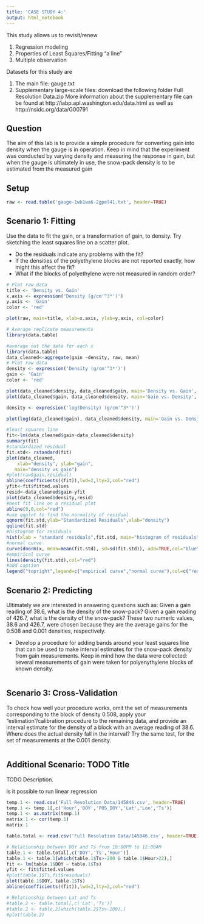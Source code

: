 ```yaml
---
title: 'CASE STUDY 4:'
output: html_notebook
---
```


This study allows us to revisit/renew

1. Regression modeling
2. Properties of Least Squares/Fitting "a line"
3. Multiple observation

Datasets for this study are

1. The main file: gauge.txt
2. Supplementary large-scale files: download the following folder Full Resolution Data.zip More information about the supplementary file can be found at http://iabp.apl.washington.edu/data.html as well as http://nsidc.org/data/G00791


## Question
The aim of this lab is to provide a simple procedure for converting gain into density when the gauge is in operation. Keep in mind that the experiment was conducted by varying density and measuring the response in gain, but when the gauge is ultimately in use, the snow-pack density is to be estimated from the measured gain


## Setup
```r
raw <- read.table('gauge-1wb1wa6-2gpel41.txt', header=TRUE)
```


## Scenario 1: Fitting
Use the data to fit the gain, or a transformation of gain, to density. Try sketching the least squares line on a scatter plot.

* Do the residuals indicate any problems with the fit?
* If the densities of the polyethylene blocks are not reported exactly, how might this affect the fit?
* What if the blocks of polyethylene were not measured in random order?
```r
# Plot raw data
title <- 'Density vs. Gain'
x.axis <- expression('Density (g/cm'^3*')')
y.axis <- 'Gain'
color <- 'red'

plot(raw, main=title, xlab=x.axis, ylab=y.axis, col=color)

# Average replicate measurements
library(data.table)

#average out the data for each x
library(data.table)
data_cleaned<-aggregate(gain ~density, raw, mean)
# Plot raw data
density <- expression('Density (g/cm'^3*')')
gain <- 'Gain'
color <- 'red'

plot(data_cleaned$density, data_cleaned$gain, main='Density vs. Gain', xlab=density, ylab=gain, col=color)
plot(data_cleaned$gain, data_cleaned$density, main='Gain vs. Density', xlab=gain, ylab=density, col=color)

density <- expression('log(Density) (g/cm'^3*')')

plot(log(data_cleaned$gain), data_cleaned$density, main='Gain vs. Density', xlab=gain, ylab=density, col=color)

#least squares line
fit<-lm(data_cleaned$gain~data_cleaned$density)
summary(fit)
#standardized residual
fit.std<- rstandard(fit)
plot(data_cleaned, 
  	xlab="density", ylab="gain", 
   main="density vs gain")
#plot(raw$gain,residual)
abline(coefficients((fit)),lwd=2,lty=2,col="red")
yfit<-fit$fitted.values
resid<-data_cleaned$gain-yfit
plot(data_cleaned$density,resid)
#best fit line on a residual plot
abline(0,0,col="red")
#use qqplot to find the normality of residual
qqnorm(fit.std,ylab="Standardized Residuals",xlab="density")
qqline(fit.std)
#histogram for residuals
hist(xlab = "standard residuals",fit.std, main="histogram of residuals",prob=TRUE)
#normal curve
curve(dnorm(x, mean=mean(fit.std), sd=sd(fit.std)), add=TRUE,col="blue")
#empirical curve
lines(density(fit.std),col="red")
#add caption
legend("topright",legend=c("empirical curve","normal curve"),col=c("red","blue"),lty=1:1, cex=1)
```


## Scenario 2: Predicting
Ultimately we are interested in answering questions such as: Given a gain reading of 38.6, what is the density of the snow-pack? Given a gain reading of 426.7, what is the density of the snow-pack? These two numeric values, 38.6 and 426.7, were chosen because they are the average gains for the 0.508 and 0.001 densities, respectively.

* Develop a procedure for adding bands around your least squares line that can be used to make interval estimates for the snow-pack density from gain measurements. Keep in mind how the data were collected: several measurements of gain were taken for polyenythylene blocks of known density.
```r

```


## Scenario 3: Cross-Validation
To check how well your procedure works, omit the set of measurements corresponding to the block of density 0.508, apply your "estimation"/calibration procedure to the remaining data, and provide an interval estimate for the density of a block with an average reading of 38.6. Where does the actual density fall in the interval? Try the same test, for the set of measurements at the 0.001 density.
```r

```


## Additional Scenario: TODO Title
TODO Description.

Is it possible to run linear regression
```r

temp.1 <- read.csv('Full Resolution Data/145846.csv', header=TRUE)
temp.1 <- temp.1[,c('Hour','DOY','POS_DOY','Lat','Lon','Ts')]
temp.1 <- as.matrix(temp.1)
matrix.1 <- cor(temp.1)
matrix.1

table.total <- read.csv('Full Resolution Data/145846.csv', header=TRUE)

# Relationship between DOY and Ts from 10:00PM to 12:00AM
table.1 <- table.total[,c('DOY','Ts','Hour')]
table.1 <- table.1[which(table.1$Ts>-200 & table.1$Hour>22),]
fit <- lm(table.1$DOY ~ table.1$Ts)
yfit <- fit$fitted.values
#plot(table.1$Ts,fit$residuals)
plot(table.1$DOY, table.1$Ts)
abline(coefficients((fit)),lwd=2,lty=2,col="red")

# Relationship between Lat and Ts
#table.2 <- table.total[,c('Lat','Ts')]
#table.2 <- table.2[which(table.2$Ts>-200),]
#plot(table.2)


```